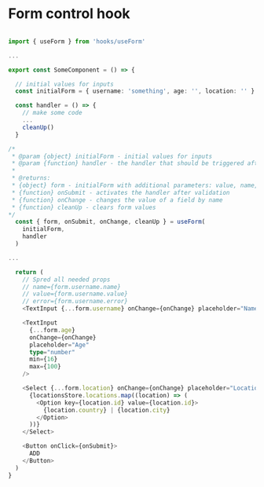 
<Meta title="hooks/useForm" />


# Form control hook

```typescript jsx

import { useForm } from 'hooks/useForm'

...

export const SomeComponent = () => {

  // initial values for inputs
  const initialForm = { username: 'something', age: '', location: '' }

  const handler = () => {
    // make some code
    ...
    cleanUp()
  }

/*
 * @param {object} initialForm - initial values for inputs
 * @param {function} handler - the handler that should be triggered after validation form
 * 
 * @returns:
 * {object} form - initialForm with additional parameters: value, name, error
 * {function} onSubmit - activates the handler after validation
 * {function} onChange - changes the value of a field by name 
 * {function} cleanUp - clears form values
*/
  const { form, onSubmit, onChange, cleanUp } = useForm(
    initialForm,
    handler
  )

...

  return (
    // Spred all needed props 
    // name={form.username.name}
    // value={form.username.value}
    // error={form.username.error}
    <TextInput {...form.username} onChange={onChange} placeholder="Name" />

    <TextInput
      {...form.age}
      onChange={onChange}
      placeholder="Age"
      type="number"
      min={16}
      max={100}
    />

    <Select {...form.location} onChange={onChange} placeholder="Location">
      {locationsStore.locations.map((location) => (
        <Option key={location.id} value={location.id}>
          {location.country} | {location.city}
        </Option>
      ))}
    </Select>

    <Button onClick={onSubmit}>
      ADD
    </Button>
  )
}

```